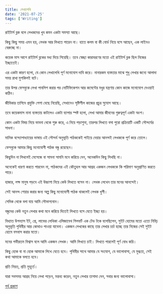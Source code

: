 ```yaml
---
title: লেখালেখি
date: '2021-07-25'
tags: ['Writing']
---
```


রাইটার্স ব্লক বলে লেখকদের খুব কমন একটা সমস্যা আছে।

কিছু কিছু সময় এমন হয়, লেখক আর লিখতে পারেন না। হাতে কলম বা কী বোর্ড নিয়ে বসে আছেন, এক লাইনও বেরুচ্ছে না।

কয়েক মাস আগে রাইটার্স ব্লকের মধ্য দিয়ে গিয়েছি। তবে স্বেচ্ছা কারাবরণের মতো এই রাইটার্স ব্লক ছিল নিজের ইচ্ছাতেই।

এর একটা কারণ হলো, যে কোন লেখালেখি পূর্ণ মনোযোগ দাবি করে। নানারকম ব্যস্ততার মাঝে শুধু লেখার জন্যে আলাদা সময় রাখা মুশকিলই বটে।

তার উপর ফেসবুকে লেখা পাবলিশ করার পর নোটিফিকেশন আর কমেন্টের মধুর যন্ত্রণায় কোন কাজে মনোযোগ দেওয়াই কঠিন।

জীবিকার তাগিদে প্রযুক্তি পেশা বেছে নিয়েছি, সেখানেও সৃষ্টিশীল কাজের প্রচুর সুযোগ আছে।

তবে কয়েকমাস নানা ব্যস্ততায় কাটলেও একটা ব্যাপার স্পষ্ট হলো, লেখা আমার জীবনের গুরুত্বপূর্ণ একটা অংশ। 

কোন একটা বিষয় নিয়ে ভাবনা থেকে শুরু করে, এ নিয়ে পড়াশুনা, তারপর লিখতে বসা পুরো প্রক্রিয়াটি একটি সৌন্দর্যের সাধনা। 

মানিক বন্দ্যোপাধ্যায়ের ভাষায় এই সৌন্দর্য অনুভূতি পাঠককেই পাইয়ে দেয়ার আনন্দই লেখককে পূর্ণ করে তোলে।

ফেসবুকে আমার কিছু মনোযোগী পাঠক বন্ধু রয়েছেন।

কিছুদিন না লিখলেই মেসেজে বা সামনা সামনি মনে করিয়ে দেন, অনেকদিন কিছু লিখছি না।

অনেকেই ধারণা করতে পারবেন না, পাঠকদের এই কৌতুহল আর আগ্রহ একজন লেখককে কি পরিমাণ অনুপ্রাণিত করতে পারে।

হাজার, লক্ষ মানুষ পড়বে এই উচ্চাশা নিয়ে কেউ লিখতে বসেন না। লেখক লেখেন তার মনের আনন্দেই। 

সেই আনন্দ শেয়ার করার জন্য অল্প কিছু মনোযোগী পাঠক থাকলেই লেখক খুশী।

সেদিক থেকে বলা যায় আমি সৌভাগ্যবান।

বন্ধুদের কেউ নতুন লেখার কথা মনে করিয়ে দিতেই লিখতে বসে যেতে ইচ্ছা হয়। 

বিখ্যাত উপন্যাস ইট, প্রে, লাভের লেখিকা এলিজাবেথ গিলবার্ট এক টেড টকে বলেছিলেন, সুইট হোমের মতো এতো নিবিঢ় অনুভূতি পৃথিবীর আর কোথাও পাওয়া যাবেনা। 
একজন লেখকের কাছে তার লেখার চর্চা হচ্ছে তার নিজের সেই সুইট হোমে বসবাস করার মতো।

মনের গভীরতম বিশ্বাস বলে আমি একজন লেখক। আমি লিখতে চাই। লিখতে পারলেই পূর্ণ বোধ করি।

কিছু হোক বা না হোক আমাকে লিখে যেতে হবে। পৃথিবীর সাথে আমার যে সংযোগ, যে ভালোবাসা, যে মুগ্ধতা, সেই কথা আমাকে বলতে হবে। 

প্রতি নিয়ত, প্রতি মুহূর্তে।

যারা সবসময় আগ্রহ নিয়ে লেখা পড়েন, মন্তব্য করেন, নতুন লেখার তাগাদা দেন, সবার জন্য ভালোবাসা।

[পূর্ব প্রকাশ](https://www.facebook.com/ashraful.alam/posts/10157678162765583)